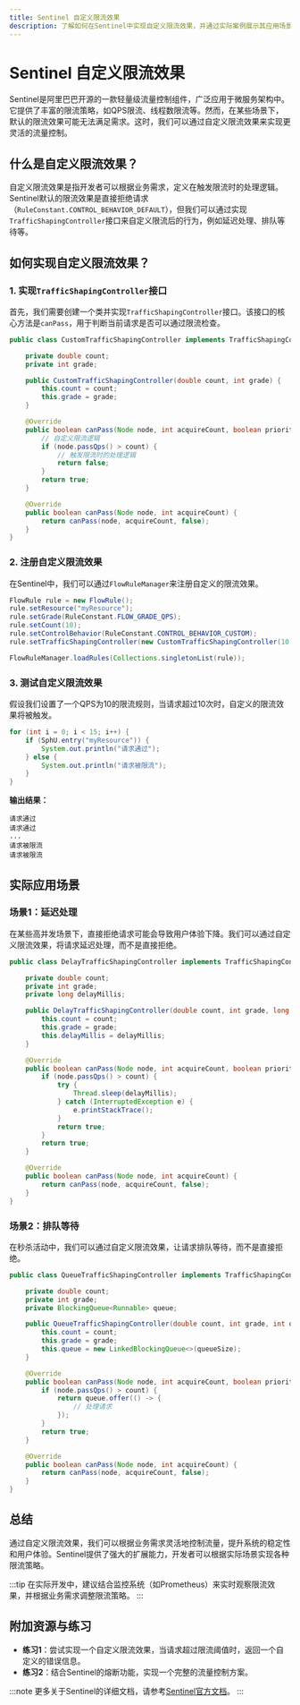 ```yaml
---
title: Sentinel 自定义限流效果
description: 了解如何在Sentinel中实现自定义限流效果，并通过实际案例展示其应用场景。
---
```


# Sentinel 自定义限流效果

Sentinel是阿里巴巴开源的一款轻量级流量控制组件，广泛应用于微服务架构中。它提供了丰富的限流策略，如QPS限流、线程数限流等。然而，在某些场景下，默认的限流效果可能无法满足需求。这时，我们可以通过自定义限流效果来实现更灵活的流量控制。

## 什么是自定义限流效果？

自定义限流效果是指开发者可以根据业务需求，定义在触发限流时的处理逻辑。Sentinel默认的限流效果是直接拒绝请求（`RuleConstant.CONTROL_BEHAVIOR_DEFAULT`），但我们可以通过实现`TrafficShapingController`接口来自定义限流后的行为，例如延迟处理、排队等待等。

## 如何实现自定义限流效果？

### 1. 实现`TrafficShapingController`接口

首先，我们需要创建一个类并实现`TrafficShapingController`接口。该接口的核心方法是`canPass`，用于判断当前请求是否可以通过限流检查。

```java
public class CustomTrafficShapingController implements TrafficShapingController {

    private double count;
    private int grade;

    public CustomTrafficShapingController(double count, int grade) {
        this.count = count;
        this.grade = grade;
    }

    @Override
    public boolean canPass(Node node, int acquireCount, boolean prioritized) {
        // 自定义限流逻辑
        if (node.passQps() > count) {
            // 触发限流时的处理逻辑
            return false;
        }
        return true;
    }

    @Override
    public boolean canPass(Node node, int acquireCount) {
        return canPass(node, acquireCount, false);
    }
}
```

### 2. 注册自定义限流效果

在Sentinel中，我们可以通过`FlowRuleManager`来注册自定义的限流效果。

```java
FlowRule rule = new FlowRule();
rule.setResource("myResource");
rule.setGrade(RuleConstant.FLOW_GRADE_QPS);
rule.setCount(10);
rule.setControlBehavior(RuleConstant.CONTROL_BEHAVIOR_CUSTOM);
rule.setTrafficShapingController(new CustomTrafficShapingController(10, RuleConstant.FLOW_GRADE_QPS));

FlowRuleManager.loadRules(Collections.singletonList(rule));
```

### 3. 测试自定义限流效果

假设我们设置了一个QPS为10的限流规则，当请求超过10次时，自定义的限流效果将被触发。

```java
for (int i = 0; i < 15; i++) {
    if (SphU.entry("myResource")) {
        System.out.println("请求通过");
    } else {
        System.out.println("请求被限流");
    }
}
```

**输出结果：**
```
请求通过
请求通过
...
请求被限流
请求被限流
```

## 实际应用场景

### 场景1：延迟处理

在某些高并发场景下，直接拒绝请求可能会导致用户体验下降。我们可以通过自定义限流效果，将请求延迟处理，而不是直接拒绝。

```java
public class DelayTrafficShapingController implements TrafficShapingController {

    private double count;
    private int grade;
    private long delayMillis;

    public DelayTrafficShapingController(double count, int grade, long delayMillis) {
        this.count = count;
        this.grade = grade;
        this.delayMillis = delayMillis;
    }

    @Override
    public boolean canPass(Node node, int acquireCount, boolean prioritized) {
        if (node.passQps() > count) {
            try {
                Thread.sleep(delayMillis);
            } catch (InterruptedException e) {
                e.printStackTrace();
            }
            return true;
        }
        return true;
    }

    @Override
    public boolean canPass(Node node, int acquireCount) {
        return canPass(node, acquireCount, false);
    }
}
```

### 场景2：排队等待

在秒杀活动中，我们可以通过自定义限流效果，让请求排队等待，而不是直接拒绝。

```java
public class QueueTrafficShapingController implements TrafficShapingController {

    private double count;
    private int grade;
    private BlockingQueue<Runnable> queue;

    public QueueTrafficShapingController(double count, int grade, int queueSize) {
        this.count = count;
        this.grade = grade;
        this.queue = new LinkedBlockingQueue<>(queueSize);
    }

    @Override
    public boolean canPass(Node node, int acquireCount, boolean prioritized) {
        if (node.passQps() > count) {
            return queue.offer(() -> {
                // 处理请求
            });
        }
        return true;
    }

    @Override
    public boolean canPass(Node node, int acquireCount) {
        return canPass(node, acquireCount, false);
    }
}
```

## 总结

通过自定义限流效果，我们可以根据业务需求灵活地控制流量，提升系统的稳定性和用户体验。Sentinel提供了强大的扩展能力，开发者可以根据实际场景实现各种限流策略。

:::tip
在实际开发中，建议结合监控系统（如Prometheus）来实时观察限流效果，并根据业务需求调整限流策略。
:::

## 附加资源与练习

- **练习1**：尝试实现一个自定义限流效果，当请求超过限流阈值时，返回一个自定义的错误信息。
- **练习2**：结合Sentinel的熔断功能，实现一个完整的流量控制方案。

:::note
更多关于Sentinel的详细文档，请参考[Sentinel官方文档](https://sentinelguard.io/)。
:::